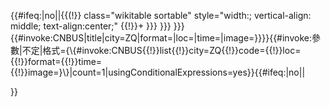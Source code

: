 <includeonly>{{#ifeq:{{{start}}}|no||{{(!}} class="wikitable sortable" style="width:{{{width|100%}}}; vertical-align: middle; text-align:center;"
{{!}}+{{{header|{{{车站名|{{{info|{{{station|}}} }}} }}} }}}
{{#invoke:CNBUS|title|city=ZQ|format={{{format|}}}|loc={{{loc|肇庆}}}|time={{{time|}}}|image={{{image|}}}}}}}{{#invoke:參數|不定|格式={\{#invoke:CNBUS{{!}}list{{!}}city=ZQ{{!}}code={{参数|1}}{{!}}loc={{{loc|肇庆}}}{{!}}format={{{format|}}}{{!}}time={{{time|}}}{{!}}image={{{image|}}}}\}|count=1|usingConditionalExpressions=yes}}{{#ifeq:{{{end}}}|no||</table>}}</includeonly><noinclude>{{Documentation}}</noinclude>